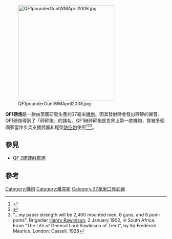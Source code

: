[[File:QF1pounderGunIWMApril2008.jpg|300px]]

'''QF1磅炮'''是一款由英國研發生產的37毫米[[機炮|機炮]]。因其發射時會發出砰砰的聲音，QF1磅炮得到了「砰砰炮」的諢名。QF1磅砰砰炮是世界上第一款機炮，曾被多個國家當作步兵支援武器和輕型[[防空炮|防空炮]]使用<ref>{{cite book|title=The Waverley pictorial dictionary (Volume SIX)|publisher=Waverley Book Co|location=London|pages=3335|url=https://archive.org/stream/waverleypictoria06wheeuoft#page/3334/mode/1up}}</ref><ref>{{cite web|url=http://www.bwm.org.au/site/Weapons.asp|title=Weapons|publisher=Australian Boer War Memorial Committee|accessdate=2008-08-28|deadurl=yes|archiveurl=https://web.archive.org/web/20080719132235/http://www.bwm.org.au/site/Weapons.asp|archivedate=2008-07-19}}</ref><ref>"...my paper strength will be 2,400 mounted men, 6 guns, and 8 pom-poms". Brigadier [[Henry_Rawlinson,_1st_Baron_Rawlinson|Henry Rawlinson]], 2 January 1902, in South Africa. From "The Life of General Lord Rawlinson of Trent", by Sir Frederick Maurice. London: Cassell, 1928</ref>。

==參見==
*[[QF_2磅速射艦炮|QF 2磅速射艦炮]]

==參考==
{{reflist}}

{{軍事小作品}}
{{英國維多利亞時期的武器}}
{{一戰法國海軍武器}}
{{一戰美國海軍武器}}
{{二戰美國海軍武器}}
[[Category:機炮|Category:機炮]]
[[Category:維克斯|Category:維克斯]]
[[Category:37毫米口徑武器|Category:37毫米口徑武器]]